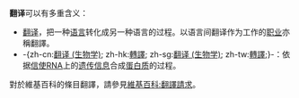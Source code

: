 '''翻译'''可以有多重含义：
*[[翻译|翻译]]，把一种[[语言|语言]]转化成另一种语言的过程。以语言间翻译作为工作的[[职业|职业]]亦稱翻譯。
*-{zh-cn:[[翻译_(生物学)|翻译 (生物学)]]; zh-hk:[[翻译_(生物学)|轉譯]]; zh-sg:[[翻译_(生物学)|翻译 (生物学)]]; zh-tw:[[翻译_(生物学)|轉譯]];}-：依据[[信使RNA|信使RNA]]上的[[遗传信息|遗传信息]]合成[[蛋白质|蛋白质]]的过程。

對於維基百科的條目翻譯，請參見[[維基百科:翻譯請求|維基百科:翻譯請求]]。

{{disambig|cat=二字作品消歧義}}